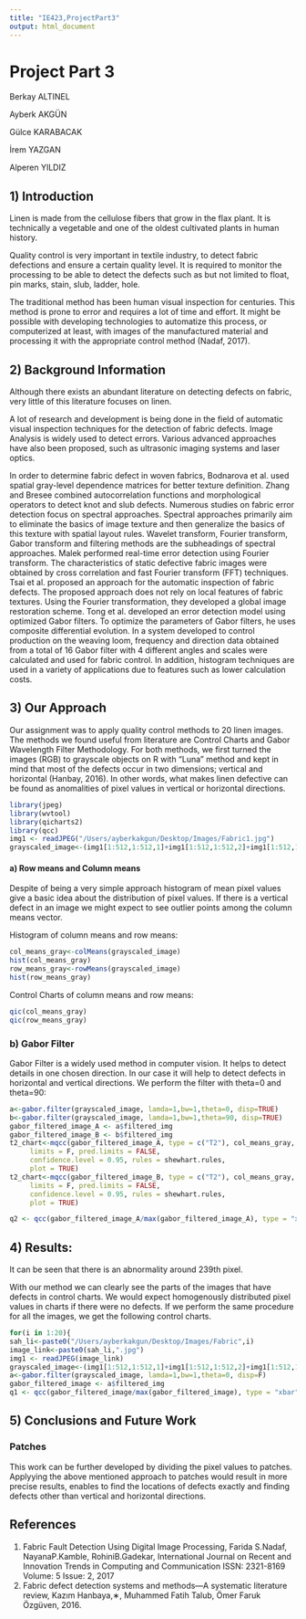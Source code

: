 ```yaml
---
title: "IE423,ProjectPart3"
output: html_document
---
```


# Project Part 3

Berkay ALTINEL

Ayberk AKGÜN

Gülce KARABACAK

İrem YAZGAN

Alperen YILDIZ

## 1)	Introduction

Linen is made from the cellulose fibers that grow in the flax plant. It is technically a vegetable and one of the oldest cultivated plants in human history. 

Quality control is very important in textile industry, to detect fabric defections and ensure a certain quality level. It is required to monitor the processing to be able to detect the defects such as but not limited to float, pin marks, stain, slub, ladder, hole. 

The traditional method has been human visual inspection for centuries. This method is prone to error and requires a lot of time and effort. It might be possible with developing technologies to automatize this process, or computerized at least, with images of the manufactured material and processing it with the appropriate control method (Nadaf, 2017).


## 2)	Background Information

Although there exists an abundant literature on detecting defects on fabric, very little of this literature focuses on linen. 

A lot of research and development is being done in the field of automatic visual inspection techniques for the detection of fabric defects. Image Analysis is widely used to detect errors. Various advanced approaches have also been proposed, such as ultrasonic imaging systems and laser optics.

In order to determine fabric defect in woven fabrics, Bodnarova et al. used spatial gray-level dependence matrices for better texture definition. Zhang and Bresee combined autocorrelation functions and morphological operators to detect knot and slub defects. Numerous studies on fabric error detection focus on spectral approaches. Spectral approaches primarily aim to eliminate the basics of image texture and then generalize the basics of this texture with spatial layout rules. Wavelet transform, Fourier transform, Gabor transform and filtering methods are the subheadings of spectral approaches. Malek performed real-time error detection using Fourier transform. The characteristics of static defective fabric images were obtained by cross correlation and fast Fourier transform (FFT) techniques. Tsai et al. proposed an approach for the automatic inspection of fabric defects. The proposed approach does not rely on local features of fabric textures. Using the Fourier transformation, they developed a global image restoration scheme. Tong et al. developed an error detection model using optimized Gabor filters. To optimize the parameters of Gabor filters, he uses composite differential evolution. In a system developed to control production on the weaving loom, frequency and direction data obtained from a total of 16 Gabor filter with 4 different angles and scales were calculated and used for fabric control. In addition, histogram techniques are used in a variety of applications due to features such as lower calculation costs.


## 3)	Our Approach

Our assignment was to apply quality control methods to 20 linen images. The methods we found useful from literature are Control Charts and Gabor Wavelength Filter Methodology. For both methods, we first turned the images (RGB) to grayscale objects on R with “Luna” method and kept in mind that most of the defects occur in two dimensions; vertical and horizontal (Hanbay, 2016). In other words, what makes linen defective can be found as anomalities of pixel values in vertical or horizontal directions.

```r
library(jpeg)
library(wvtool)
library(qicharts2)
library(qcc)
img1 <- readJPEG("/Users/ayberkakgun/Desktop/Images/Fabric1.jpg")
grayscaled_image<-(img1[1:512,1:512,1]+img1[1:512,1:512,2]+img1[1:512,1:512,3])/3
```

#### a)	Row means and Column means 

Despite of being a very simple approach histogram of mean pixel values give a basic idea about the distribution of pixel values. If there is a vertical defect in an image we might expect to see outlier points among the column means vector.

Histogram of column means and row means:

```r
col_means_gray<-colMeans(grayscaled_image)
hist(col_means_gray)
row_means_gray<-rowMeans(grayscaled_image)
hist(row_means_gray)
```

Control Charts of column means and row means:

```r
qic(col_means_gray)
qic(row_means_gray)
```

### b)	Gabor Filter

Gabor Filter is a widely used method in computer vision. It helps to detect details in one chosen direction. In our case it will help to detect defects in horizontal and vertical directions. We perform the filter with theta=0 and theta=90:

```r
a<-gabor.filter(grayscaled_image, lamda=1,bw=1,theta=0, disp=TRUE)
b<-gabor.filter(grayscaled_image, lamda=1,bw=1,theta=90, disp=TRUE)
gabor_filtered_image_A <- a$filtered_img
gabor_filtered_image_B <- b$filtered_img
t2_chart<-mqcc(gabor_filtered_image_A, type = c("T2"), col_means_gray,
     limits = F, pred.limits = FALSE,
     confidence.level = 0.95, rules = shewhart.rules,
     plot = TRUE)
t2_chart<-mqcc(gabor_filtered_image_B, type = c("T2"), col_means_gray,
     limits = F, pred.limits = FALSE,
     confidence.level = 0.95, rules = shewhart.rules,
     plot = TRUE)
```


```r
q2 <- qcc(gabor_filtered_image_A/max(gabor_filtered_image_A), type = "xbar", confidence.level = 0.9)
```

## 4)	Results: 

It can be seen that there is an abnormality around 239th pixel.

With our method we can clearly see the parts of the images that have defects in control charts. We would expect homogenously distributed pixel values in charts if there were no defects. If we perform the same procedure for all the images, we get the following control charts.
```r
for(i in 1:20){
sah_li<-paste0("/Users/ayberkakgun/Desktop/Images/Fabric",i)
image_link<-paste0(sah_li,".jpg")
img1 <- readJPEG(image_link)
grayscaled_image<-(img1[1:512,1:512,1]+img1[1:512,1:512,2]+img1[1:512,1:512,3])/3
a<-gabor.filter(grayscaled_image, lamda=1,bw=1,theta=0, disp=F)
gabor_filtered_image <- a$filtered_img
q1 <- qcc(gabor_filtered_image/max(gabor_filtered_image), type = "xbar", confidence.level = 0.9)}
```


## 5)	Conclusions and Future Work

###  Patches

This work can be further developed by dividing the pixel values to patches. Applyying the above mentioned approach to patches would result in more precise results, enables to find the locations of defects exactly and finding defects other than vertical and horizontal directions.


## References 

1) Fabric Fault Detection Using Digital Image Processing, Farida S.Nadaf, NayanaP.Kamble, RohiniB.Gadekar, International Journal on Recent and Innovation Trends in Computing and Communication ISSN: 2321-8169 Volume: 5 Issue: 2, 2017
2) Fabric defect detection systems and methods—A systematic literature review, Kazım Hanbaya,∗, Muhammed Fatih Talub, Ömer Faruk Özgüven, 2016.
